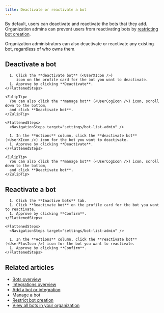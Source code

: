 ```yaml
---
title: Deactivate or reactivate a bot
---
```






By default, users can deactivate and reactivate the bots that they
add. Organization admins can prevent users from reactivating bots by
[restricting bot creation](/help/restrict-bot-creation).

Organization administrators can also deactivate or reactivate any existing
bot, regardless of who owns them.

## Deactivate a bot

<Tabs>
  <TabItem label="Via personal settings">
    <FlattenedSteps>
      <NavigationSteps target="settings/your-bots" />

      1. Click the **deactivate bot** (<UserXIcon />)
         icon on the profile card for the bot you want to deactivate.
      1. Approve by clicking **Deactivate**.
    </FlattenedSteps>

    <ZulipTip>
      You can also click the **manage bot** (<UserCogIcon />) icon, scroll down to the bottom,
      and click **Deactivate bot**.
    </ZulipTip>
  </TabItem>

  <TabItem label="Via organization settings">
    <AdminOnly />

    <FlattenedSteps>
      <NavigationSteps target="settings/bot-list-admin" />

      1. In the **Actions** column, click the **deactivate bot** (<UserXIcon />) icon for the bot you want to deactivate.
      1. Approve by clicking **Deactivate**.
    </FlattenedSteps>

    <ZulipTip>
      You can also click the **manage bot** (<UserCogIcon />) icon, scroll down to the bottom,
      and click **Deactivate bot**.
    </ZulipTip>
  </TabItem>
</Tabs>

## Reactivate a bot

<Tabs>
  <TabItem label="Via personal settings">
    <FlattenedSteps>
      <NavigationSteps target="settings/your-bots" />

      1. Click the **Inactive bots** tab.
      1. Click **Reactivate bot** on the profile card for the bot you want to reactivate.
      1. Approve by clicking **Confirm**.
    </FlattenedSteps>
  </TabItem>

  <TabItem label="Via organization settings">
    <AdminOnly />

    <FlattenedSteps>
      <NavigationSteps target="settings/bot-list-admin" />

      1. In the **Actions** column, click the **reactivate bot** (<UserPlusIcon />) icon for the bot you want to reactivate.
      1. Approve by clicking **Confirm**.
    </FlattenedSteps>
  </TabItem>
</Tabs>

## Related articles

* [Bots overview](/help/bots-overview)
* [Integrations overview](/help/integrations-overview)
* [Add a bot or integration](/help/add-a-bot-or-integration)
* [Manage a bot](/help/manage-a-bot)
* [Restrict bot creation](/help/restrict-bot-creation)
* [View all bots in your organization](/help/view-all-bots-in-your-organization)

